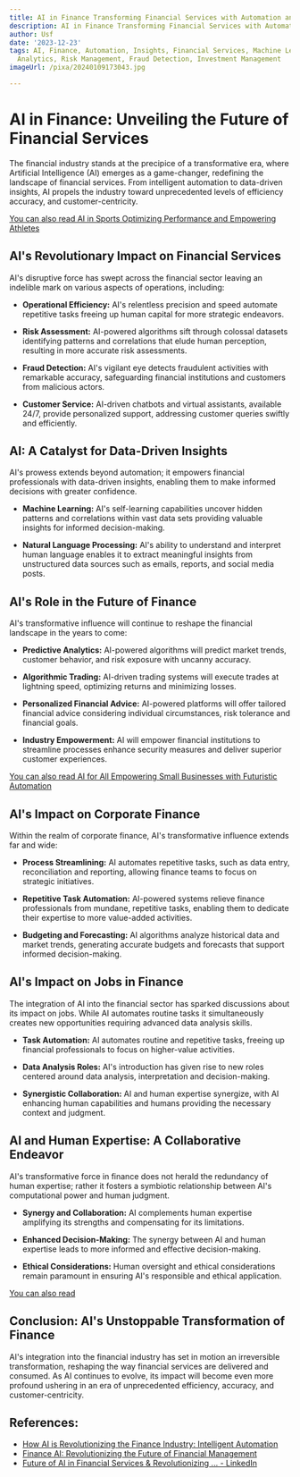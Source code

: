 ```yaml
---
title: AI in Finance Transforming Financial Services with Automation and Insights
description: AI in Finance Transforming Financial Services with Automation and Insights
author: Usf
date: '2023-12-23'
tags: AI, Finance, Automation, Insights, Financial Services, Machine Learning, Data
  Analytics, Risk Management, Fraud Detection, Investment Management
imageUrl: /pixa/20240109173043.jpg

---
```

# AI in Finance: Unveiling the Future of Financial Services

The financial industry  stands at the precipice of a transformative era, where Artificial Intelligence (AI) emerges  as a game-changer, redefining  the landscape of financial services. From intelligent automation to data-driven insights, AI  propels the industry toward unprecedented levels of efficiency accuracy, and customer-centricity.

[You can  also read AI in Sports Optimizing Performance and Empowering Athletes](AI%20in%20Sports%20Optimizing%20Performance%20and%20Empowering%20Athletes)


## AI's Revolutionary Impact on Financial Services

AI's disruptive force has swept across the financial  sector leaving an indelible mark on various aspects of operations, including:

*  **Operational Efficiency:** AI's relentless precision and speed automate repetitive tasks freeing  up human capital for more strategic endeavors.

*  **Risk Assessment:** AI-powered algorithms sift  through  colossal datasets identifying patterns and correlations  that elude human perception, resulting in more accurate risk assessments.

* **Fraud Detection:** AI's vigilant eye detects  fraudulent activities with remarkable accuracy, safeguarding financial institutions and customers from malicious actors.

* **Customer Service:** AI-driven chatbots and virtual assistants, available 24/7, provide personalized support,  addressing customer queries swiftly and efficiently.

## AI: A Catalyst for Data-Driven Insights

AI's prowess extends beyond automation; it empowers financial professionals with data-driven insights, enabling them to  make informed decisions with greater confidence.

* **Machine Learning:** AI's  self-learning capabilities uncover hidden patterns and correlations  within vast data sets providing valuable  insights  for  informed decision-making.

*  **Natural Language Processing:** AI's ability to understand and interpret human  language  enables it to extract meaningful insights  from unstructured data sources such as emails, reports, and social media posts.

## AI's Role in the Future of Finance

AI's transformative influence will continue to reshape the financial landscape in the years to come:

* **Predictive Analytics:** AI-powered algorithms will predict market trends, customer behavior, and risk exposure  with uncanny accuracy.

* **Algorithmic Trading:** AI-driven trading systems will  execute trades at lightning  speed, optimizing returns  and minimizing losses.

* **Personalized Financial Advice:** AI-powered platforms will  offer tailored financial advice considering individual circumstances, risk tolerance and financial goals.

* **Industry Empowerment:** AI  will empower financial institutions to streamline processes enhance security measures and  deliver superior customer experiences.

[You can also read AI for All Empowering Small Businesses with Futuristic Automation](AI%20for%20All%20Empowering%20Small%20Businesses%20with%20Futuristic%20Automation)


## AI's Impact on Corporate Finance

Within  the realm of corporate finance, AI's transformative influence  extends far and wide:

* **Process Streamlining:** AI automates repetitive tasks, such as data entry, reconciliation and reporting,  allowing finance teams to focus on strategic initiatives.

* **Repetitive Task Automation:** AI-powered systems relieve finance professionals from mundane, repetitive tasks, enabling them to  dedicate their expertise to more value-added activities.

* **Budgeting  and  Forecasting:** AI algorithms analyze historical data and market trends, generating accurate budgets and forecasts that support  informed decision-making.

## AI's Impact on  Jobs  in Finance

The integration of AI into the financial sector has sparked discussions about its  impact on jobs. While AI automates routine tasks it  simultaneously creates  new opportunities requiring advanced data analysis skills.

* **Task Automation:** AI automates routine and repetitive tasks, freeing up financial professionals to focus on  higher-value activities.

* **Data Analysis Roles:** AI's introduction has given rise to  new roles centered around data analysis, interpretation and decision-making.

* **Synergistic Collaboration:**  AI and human expertise synergize, with AI enhancing  human capabilities and humans providing the necessary context  and judgment.

## AI and Human Expertise:  A Collaborative Endeavor

AI's transformative force in finance does not herald the redundancy  of human expertise;  rather  it fosters a symbiotic  relationship between AI's computational power and human judgment.

* **Synergy and Collaboration:** AI complements human expertise amplifying  its strengths and compensating for its limitations.

* **Enhanced Decision-Making:** The synergy between AI and human expertise leads to more informed  and  effective decision-making.

* **Ethical Considerations:** Human oversight and ethical considerations remain paramount in ensuring AI's responsible and ethical application.

[You can also read ]()


## Conclusion: AI's Unstoppable Transformation of Finance

AI's integration into the financial industry has  set in motion an irreversible transformation, reshaping the way financial services are delivered and  consumed. As  AI continues to evolve,  its impact will become even  more profound ushering  in an  era of  unprecedented efficiency, accuracy, and customer-centricity.

## References:
- [How AI is Revolutionizing the Finance Industry: Intelligent Automation](https://www.wsiworld.com/blog/how-ai-is-revolutionizing-the-finance-industry-intelligent-automation)
- [Finance AI: Revolutionizing the Future of Financial Management](https://tipalti.com/financial-operations-hub/finance-ai/)
- [Future of AI in Financial Services & Revolutionizing ... - LinkedIn](https://www.linkedin.com/pulse/future-ai-financial-services-revolutionizing-ai-powered-jha)
